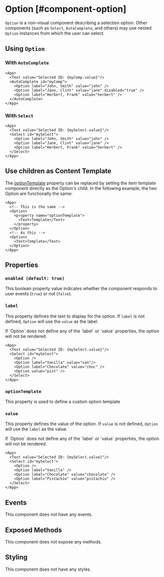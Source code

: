 
# Option [#component-option]

`Option` is a non-visual component describing a selection option. Other components (such as `Select`, `AutoComplete`, and others) may use nested `Option` instances from which the user can select.

## Using `Option`

### With `AutoComplete`

```xmlui-pg copy {4-6} display name="Example: Option in a AutoComplete"
<App>
  <Text value="Selected ID: {myComp.value}"/>
  <AutoComplete id="myComp">
    <Option label="John, Smith" value="john" />
    <Option label="Jane, Clint" value="jane" disabled="true" />
    <Option label="Herbert, Frank" value="herbert" />
  </AutoComplete>
</App>
```

### With `Select`

```xmlui-pg copy {4-6} display name="Example: Option in a Select"
<App>
  <Text value="Selected ID: {mySelect.value}"/>
  <Select id="mySelect">
    <Option label="John, Smith" value="john" />
    <Option label="Jane, Clint" value="jane" />
    <Option label="Herbert, Frank" value="herbert" />
  </Select>
</App>
```

## Use children as Content Template

The [optionTemplate](#optiontemplate) property can be replaced by setting the item template component directly as the Option's child.
In the following example, the two Option are functionally the same:

```xmlui copy
<App>
  <!-- This is the same -->
  <Option>
    <property name="optionTemplate">
      <Text>Template</Text>
    </property>
  </Option>
  <!-- As this -->
  <Option>
    <Text>Template</Text>
  </Option>
</App>
```

## Properties

### `enabled (default: true)`

This boolean property value indicates whether the component responds to user events (`true`) or not (`false`).

### `label`

This property defines the text to display for the option. If `label` is not defined, `Option` will use the `value` as the label.

<Callout type="info" emoji="📔">
    If `Option` does not define any of the `label` or `value` properties, the option will not be rendered.
</Callout>

```xmlui-pg copy display name="Example: Using label" height="260px"
<App>
  <Text value="Selected ID: {mySelect.value}"/>
  <Select id="mySelect">
    <Option />
    <Option label="Vanilla" value="van"/>
    <Option label="Chocolate" value="choc" />
    <Option value="pist" />
  </Select>
</App>
```

### `optionTemplate`

This property is used to define a custom option template

### `value`

This property defines the value of the option. If `value` is not defined, `Option` will use the `label` as the value.

<Callout type="info" emoji="📔">
    If `Option` does not define any of the `label` or `value` properties, the option will not be rendered.
</Callout>

```xmlui-pg copy display name="Example: Using value" height="260px"
<App>
  <Text value="Selected ID: {mySelect.value}"/>
  <Select id="mySelect">
    <Option />
    <Option label="Vanilla" />
    <Option label="Chocolate" value="chocolate" />
    <Option label="Pistachio" value="pistachio" />
  </Select>
</App>
```

## Events

This component does not have any events.

## Exposed Methods

This component does not expose any methods.

## Styling

This component does not have any styles.
